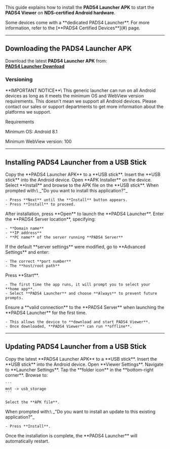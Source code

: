 This guide explains how to install the **PADS4 Launcher APK** to start the **PADS4 Viewer** on **NDS-certified Android hardware**.

<Note>
  Some devices come with a **dedicated PADS4 Launcher**. For more information, refer to the [**PADS4 Certified Devices**](#) page.
</Note>

---

## **Downloading the PADS4 Launcher APK**

Download the latest **PADS4 Launcher APK** from:\
[**PADS4 Launcher Download**](http://go.pads4.com/?fwlink=1004)

### **Versioning**

<Warning>
  **IMPORTANT NOTICE**\
  This generic launcher can run on all Android devices as long as it meets the minimum OS and WebView version requirements. This doesn't mean we support all Android devices. Please contact our sales or support departments to get more information about the platforms we support.

  Requirements

  Minimum OS: Android 8.1

  Minimum WebView version: 100
</Warning>

---

## **Installing PADS4 Launcher from a USB Stick**

<Steps>
  <Step title="Step One">
    Copy the **PADS4 Launcher APK** to a **USB stick**.
  </Step>
  <Step title="Step Two">
    Insert the **USB stick** into the Android device.
  </Step>
  <Step title="Step Three">
    Open **APK Installer** on the device.
  </Step>
  <Step title="Step Four">
    Select **Install** and browse to the APK file on the **USB stick**.
  </Step>
  <Step title="Step Five">
    When prompted with:\
    _"Do you want to install this application?"_

    - Press **Next** until the **Install** button appears.
    - Press **Install** to proceed.
  </Step>
  <Step title="Step Six">
    After installation, press **Open** to launch the **PADS4 Launcher**.
  </Step>
  <Step title="Step Seven">
    Enter the **PADS4 Server location**, specifying:

    - **Domain name**
    - **IP address**
    - **PC name** of the server running **PADS4 Server**
  </Step>
  <Step title="Step Eight - *Optional*">
    If the default **server settings** were modified, go to **Advanced Settings** and enter:

    - The correct **port number**
    - The **host/root path**
  </Step>
  <Step title="Step Nine">
    Press **Start**.

    - The first time the app runs, it will prompt you to select your **home app**.
    - Select **PADS4 Launcher** and choose **Always** to prevent future prompts.
  </Step>
  <Step title="Step Ten">
    Ensure a **valid connection** to the **PADS4 Server** when launching the **PADS4 Launcher** for the first time.

    - This allows the device to **download and start PADS4 Viewer**.
    - Once downloaded, **PADS4 Viewer** can run **offline**.
  </Step>
</Steps>

---

## **Updating PADS4 Launcher from a USB Stick**

<Steps>
  <Step title="Step One">
    Copy the latest **PADS4 Launcher APK** to a **USB stick**.
  </Step>
  <Step title="Step Two">
    Insert the **USB stick** into the Android device.
  </Step>
  <Step title="Step Three">
    Open **Viewer Settings**.
  </Step>
  <Step title="Step Four">
    Navigate to **Launcher Settings**.
  </Step>
  <Step title="Step Five">
    Tap the **folder icon** in the **bottom-right corner**.
  </Step>
  <Step title="Step Six">
    Browse to:

    ```
    mnt -> usb_storage  
    ```

    Select the **APK file**.
  </Step>
  <Step title="Step Seven">
    When prompted with:\
    _"Do you want to install an update to this existing application?"_

    - Press **Install**.
  </Step>
  <Step title="Step Eight">
    Once the installation is complete, the **PADS4 Launcher** will automatically restart.
  </Step>
</Steps>